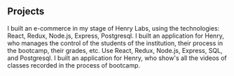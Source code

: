 ## Projects

<ProjectCard title="E-commerce in Henry labs" link="https://github.com/Fran-3xo/ec-ft03-g3" bg="linear-gradient(to right, #d16cff 0%, #5ee2e0 100%)">
I built an e-commerce in my stage of Henry Labs, using the technologies: React, Redux, Node.js, Express, Postgresql.
</ProjectCard>

<ProjectCard title="Henry App" link="https://github.com/Fran-3xo/Henry.App" bg="linear-gradient(to right, #d16cff 0%, #5ee2e0 100%)">
I built an application for Henry, who manages the control of the students of the institution, their process in the bootcamp, their grades, etc.
Use React, Redux, Node.js, Express, SQL, and Postgresql.
</ProjectCard>

<ProjectCard title="application for classes recorded in henry" link="http://grabaciones.soyhenry.com/" bg="linear-gradient(to right, #d16cff 0%, #5ee2e0 100%)">
I built an application for Henry, who show's all the videos of classes recorded in the process of bootcamp.
</ProjectCard>

